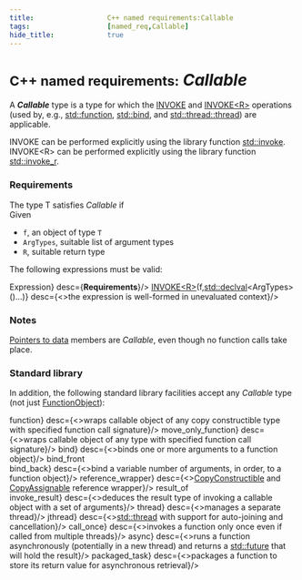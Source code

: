 ```yaml
---
title:                  C++ named requirements:Callable 
tags:                   [named_req,Callable]
hide_title:             true
---
```



# <small>C++ named requirements:</small> *Callable*

A ***Callable*** type is a type for which the [INVOKE](/docs/std/utility/functional) and [INVOKE&lt;R&gt;](/docs/std/utility/functional) operations 
(used by, e.g., [std::function](/docs/std/utility/functional/function), [std::bind](/docs/std/utility/functional/bind), 
and [std::thread&#58;:thread](/docs/std/thread/_thread/thread)) are applicable.

<Since v='cpp17'>INVOKE can be performed explicitly using the library function <a href="/docs/std/utility/functional/invoke">std::invoke</a>.</Since> <br/>
<Since v='cpp23'>INVOKE&lt;R&gt; can be performed explicitly using the library function <a href="/docs/std/utility/functional/invoke">std::invoke_r</a>.</Since>

### Requirements
The type T satisfies *Callable* if <br/>
Given

* `f`, an object of type `T`
* `ArgTypes`, suitable list of argument types
* `R`, suitable return type

The following expressions must be valid:

<SymbolTable noTraits>
    <Symbol name={<b>Expression</b>}    desc={<b>Requirements</b>}/>
    <Symbol name={<code><a href="/docs/std/utility/functional">INVOKE&lt;R&gt;</a>(f,<a href="/docs/std/utility/declval">std::declval</a>&lt;ArgTypes&gt;()...)</code>} 
            desc={<>the expression is well-formed in unevaluated context</>}/>
</SymbolTable>

### Notes
[Pointers to data](/docs/std/language/pointer#Pointers_to_data_members) members are *Callable*, even though no function calls take place.

### Standard library
In addition, the following standard library facilities accept any *Callable* type (not just [FunctionObject](/docs/named_req/FunctionObject)):

<SymbolTable noTraits>
    <Symbol autoLink linkName="/docs/std/utility/functional/function"          name={<>function<Version v='cpp11'></Version></>}                                                                              desc={<>wraps callable object of any copy constructible type with specified function call signature</>}/>
    <Symbol autoLink linkName="/docs/std/functional/move_only_function"        name={<>move_only_function<Version v='cpp23'></Version></>}                                                                    desc={<>wraps callable object of any type with specified function call signature</>}/>
    <Symbol autoLink linkName="/docs/std/utility/functional/bind"              name={<>bind<Version v='cpp11'></Version></>}                                                                                  desc={<>binds one or more arguments to a function object</>}/>
    <Symbol autoLink linkName="/docs/std/utility/functional/bind_front"        name={<>bind_front<Version v='cpp20'></Version><br/>bind_back<Version v='cpp23'></Version></>}                                 desc={<>bind a variable number of arguments, in order, to a function object</>}/>
    <Symbol autoLink linkName="/docs/std/utility/functional/reference_wrapper" name={<>reference_wrapper<Version v='cpp11'></Version></>}                                                                     desc={<><a href="/docs/named_req/CopyConstructible">CopyConstructible</a> and <a href="/docs/named_req/CopyAssignable">CopyAssignable</a> reference wrapper</>}/>
    <Symbol autoLink linkName="/docs/std/types/result_of"                      name={<><Removed v='cpp20'>result_of<Version v='cpp11'></Version></Removed><br/>invoke_result<Version v='cpp17'></Version></>} desc={<>deduces the result type of invoking a callable object with a set of arguments</>}/>
    <Symbol autoLink linkName="/docs/std/thread/thread"                        name={<>thread<Version v='cpp11'></Version></>}                                                                                desc={<>manages a separate thread</>}/>
    <Symbol autoLink linkName="/docs/std/thread/jthread"                       name={<>jthread<Version v='cpp20'></Version></>}                                                                               desc={<><a href="/docs/std/thread/thread">std::thread</a> with support for auto-joining and cancellation</>}/>
    <Symbol autoLink linkName="/docs/std/thread/call_once"                     name={<>call_once<Version v='cpp11'></Version></>}                                                                             desc={<>invokes a function only once even if called from multiple threads</>}/>
    <Symbol autoLink linkName="/docs/std/thread/async"                         name={<>async<Version v='cpp11'></Version></>}                                                                                 desc={<>runs a function asynchronously (potentially in a new thread) and returns a <a href="/docs/std/thread/future">std::future</a> that will hold the result</>}/>
    <Symbol autoLink linkName="/docs/std/thread/packaged_task"                 name={<>packaged_task<Version v='cpp11'></Version></>}                                                                         desc={<>packages a function to store its return value for asynchronous retrieval</>}/>
</SymbolTable>